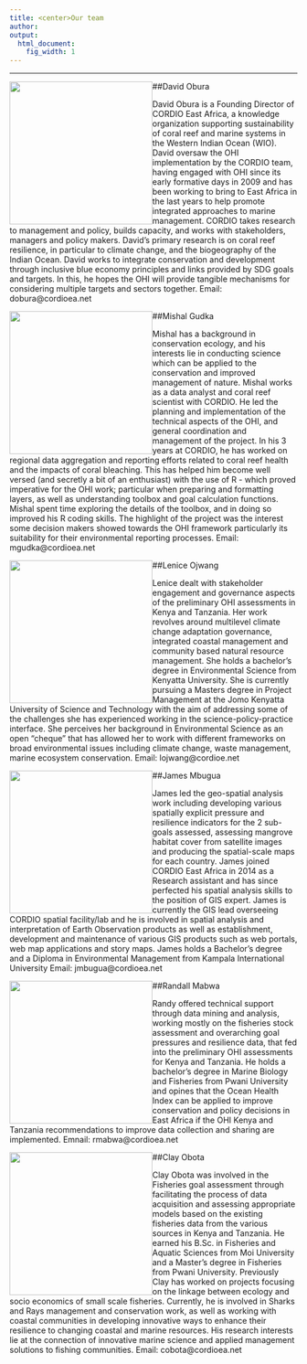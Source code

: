 ```yaml
---
title: <center>Our team
author:  
output:
  html_document:
    fig_width: 1
---
```


<!--- please update--->

----
##David Obura
<div style="float: left"> 
<img src="images/David.png" width="250px"></div>   

David Obura is a Founding Director of CORDIO East Africa, a knowledge organization supporting sustainability of coral reef and marine systems in the Western Indian Ocean (WIO). David oversaw the OHI implementation by the CORDIO team, having engaged with OHI since its early formative days in 2009 and has been working to bring to East Africa in the last years to help promote integrated approaches to marine management. CORDIO takes research to management and policy, builds capacity, and works with stakeholders, managers and policy makers. David's primary research is on coral reef resilience, in particular to climate change, and the biogeography of the Indian Ocean. David works to integrate conservation and development through inclusive blue economy principles and links provided by SDG goals and targets. In this, he hopes the OHI will provide tangible mechanisms for considering multiple targets and sectors together.
Email: dobura@cordioea.net

##Mishal Gudka
<div style="float: left"> 
<img src="images/Mishal.png" width="250px"></div>   

Mishal has a background in conservation ecology, and his interests lie in conducting science which can be applied to the conservation and improved management of nature. Mishal works as a data analyst and coral reef scientist with CORDIO. He led the planning and implementation of the technical aspects of the OHI, and general coordination and management of the project. In his 3 years at CORDIO, he has worked on regional data aggregation and reporting efforts related to coral reef health and the impacts of coral bleaching. This has helped him become well versed (and secretly a bit of an enthusiast) with the use of R - which proved imperative for the OHI work; particular when preparing and formatting layers, as well as understanding toolbox and goal calculation functions. Mishal spent time exploring the details of the toolbox, and in doing so improved his R coding skills. The highlight of the project was the interest some decision makers showed towards the OHI framework particularly its suitability for their environmental reporting processes. 
Email: mgudka@cordioea.net	


##Lenice Ojwang
<div style="float: left"> 
<img src="images/Lenice.png" width="250px"></div>   
Lenice dealt with stakeholder engagement and governance aspects of the preliminary OHI assessments in Kenya and Tanzania. Her work revolves around multilevel climate change adaptation governance, integrated coastal management and community based natural resource management. She holds a bachelor's degree in Environmental Science from Kenyatta University. She is currently pursuing a Masters degree in Project Management at the Jomo Kenyatta University of Science and Technology with the aim of addressing some of the challenges she has experienced working in the science-policy-practice interface. She perceives her background in Environmental Science as an open "cheque" that has allowed her to work with different frameworks on broad environmental issues including climate change, waste management, marine ecosystem conservation.
Email: lojwang@cordioe.net 

##James Mbugua
<div style="float: left"> 
<img src="images/James.png" width="250px"></div> 

James led the geo-spatial analysis work including developing various spatially explicit pressure and resilience indicators for the 2 sub-goals assessed, assessing mangrove habitat cover from satellite images and producing the spatial-scale maps for each country. 
James joined CORDIO East Africa in 2014 as a Research assistant and has since perfected his spatial analysis skills to the position of GIS expert. James is currently the GIS lead overseeing CORDIO spatial facility/lab and he is involved in spatial analysis and interpretation of Earth Observation products as well as establishment, development and maintenance of various GIS products such as web portals, web map applications and story maps.
James holds a Bachelor's degree and a Diploma in Environmental Management from Kampala International University
Email: jmbugua@cordioea.net 

##Randall Mabwa
<div style="float: left"> 
<img src="images/Randall.png" width="250px"></div> 

Randy offered technical support through data mining and analysis, working mostly on the fisheries stock assessment and overarching goal pressures and resilience data, that fed into the preliminary OHI assessments for Kenya and Tanzania. He holds a bachelor's degree in Marine Biology and Fisheries from Pwani University and opines that the Ocean Health Index can be applied to improve conservation and policy decisions in East Africa if the OHI Kenya and Tanzania recommendations to improve data collection and sharing are implemented. 
Emnail: rmabwa@cordioea.net 

##Clay Obota
<div style="float: left"> 
<img src="images/Clay.png" width="250px"></div> 

Clay Obota was involved in the Fisheries goal assessment through facilitating the process of data acquisition and assessing appropriate models based on the existing fisheries data from the various sources in Kenya and Tanzania. 
He earned his B.Sc. in Fisheries and Aquatic Sciences from Moi University and a Master's degree in Fisheries from Pwani University. Previously Clay has worked on projects focusing on the linkage between ecology and socio economics of small scale fisheries. 
Currently, he is involved in Sharks and Rays management and conservation work, as well as working with coastal communities in developing innovative ways to enhance their resilience to changing coastal and marine resources. His research interests lie at the connection of innovative marine science and applied management solutions to fishing communities. 
Email: cobota@cordioea.net	





